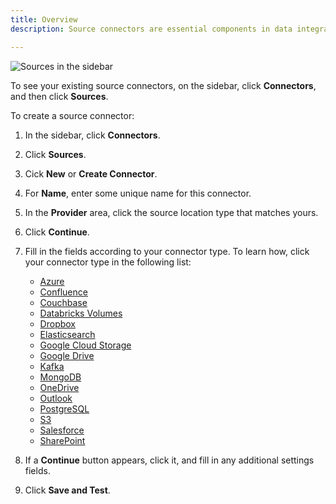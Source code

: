 ```yaml
---
title: Overview
description: Source connectors are essential components in data integration systems that establish a link between your files and the data ingestion process. They facilitate the batch processing of files, allowing for the systematic retrieval and ingestion of data stored in various file formats.

---
```


![Sources in the sidebar](/img/platform/Sources-Sidebar.png)

To see your existing source connectors, on the sidebar, click **Connectors**, and then click **Sources**.

To create a source connector:

1. In the sidebar, click **Connectors**.
2. Click **Sources**.
3. Cick **New** or **Create Connector**.
4. For **Name**, enter some unique name for this connector.
5. In the **Provider** area, click the source location type that matches yours.
6. Click **Continue**.
7. Fill in the fields according to your connector type. To learn how, click your connector type in the following list:

   - [Azure](/platform/sources/azure-blob-storage)
   - [Confluence](/platform/sources/confluence)
   - [Couchbase](/platform/sources/couchbase)
   - [Databricks Volumes](/platform/sources/databricks-volumes)
   - [Dropbox](/platform/sources/dropbox)
   - [Elasticsearch](/platform/sources/elasticsearch)
   - [Google Cloud Storage](/platform/sources/google-cloud)
   - [Google Drive](/platform/sources/google-drive)
   - [Kafka](/platform/sources/kafka)
   - [MongoDB](/platform/sources/mongodb)
   - [OneDrive](/platform/sources/onedrive)
   - [Outlook](/platform/sources/outlook)
   - [PostgreSQL](/platform/sources/postgresql)
   - [S3](/platform/sources/s3)
   - [Salesforce](/platform/sources/salesforce)
   - [SharePoint](/platform/source/sharepoint)
        
8. If a **Continue** button appears, click it, and fill in any additional settings fields.
9. Click **Save and Test**. 
